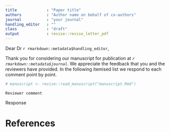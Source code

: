 ```yaml
---
title             : "Paper title"
authors           : "Author name on behalf of co-authors"
journal           : "your journal"
handling_editor   : ""
class             : "draft"
output            : revise::revise_letter_pdf
---
```


Dear Dr `r rmarkdown::metadata$handling_editor`,

Thank you for considering our manuscript for publication at _`r rmarkdown::metadata$journal`_. We appreciate the feedback that you and the reviewers have provided. In the following itemised list we respond to each comment point by point.

```r
# manuscript <- revise::read_manuscript("manuscript.Rmd")
```

```asis
Reviewer comment
```

Response

\Assignment{First Author}
\WorkInProgress
\Easy

\clearpage

# References {-}

::: {#refs custom-style="Bibliography"}
:::


